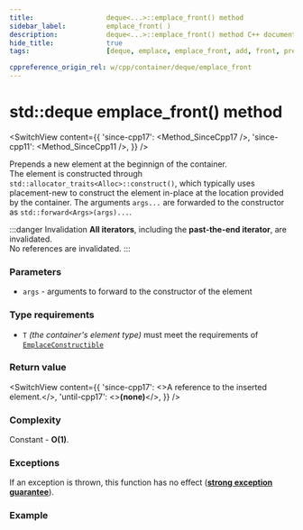 ```yaml
---
title:					deque<...>::emplace_front() method
sidebar_label:			emplace_front( )
description:			deque<...>::emplace_front() method C++ documentation
hide_title:				true
tags:					[deque, emplace, emplace_front, add, front, prepend]

cppreference_origin_rel: w/cpp/container/deque/emplace_front
---
```



<!----------------- Codes ---------------------->

<!-- emplace_front() -->

# std::deque emplace_front() method

<SwitchView content={{
	'since-cpp17': <Method_SinceCpp17 />,
	'since-cpp11': <Method_SinceCpp11 />,
}} />

Prepends a new element at the beginnign of the container.  
The element is constructed through `std::allocator_traits<Alloc>::construct()`, which typically uses placement-new to construct the element in-place at the location provided by the container.
The arguments `args...` are forwarded to the constructor as `std::forward<Args>(args)...`.

:::danger Invalidation
**All iterators**, including the **past-the-end iterator**, are invalidated.  
No references are invalidated.
:::

<!-- todo emplace_front vs push_back -->

### Parameters

 - `args` - arguments to forward to the constructor of the element

### Type requirements

 - `T` *(the container's element type)* must meet the requirements of [`EmplaceConstructible`](/docs/named_req/DefaultInsertable)

### Return value

<SwitchView content={{
    'since-cpp17': <>A reference to the inserted element.</>,
    'until-cpp17': <><b>(none)</b></>,
}} />

### Complexity

Constant - **O(1)**.

### Exceptions

<!-- TODO add a link here -->

If an exception is thrown, this function has no effect ([**strong exception guarantee**](#)).

### Example

<ImproveSection />
